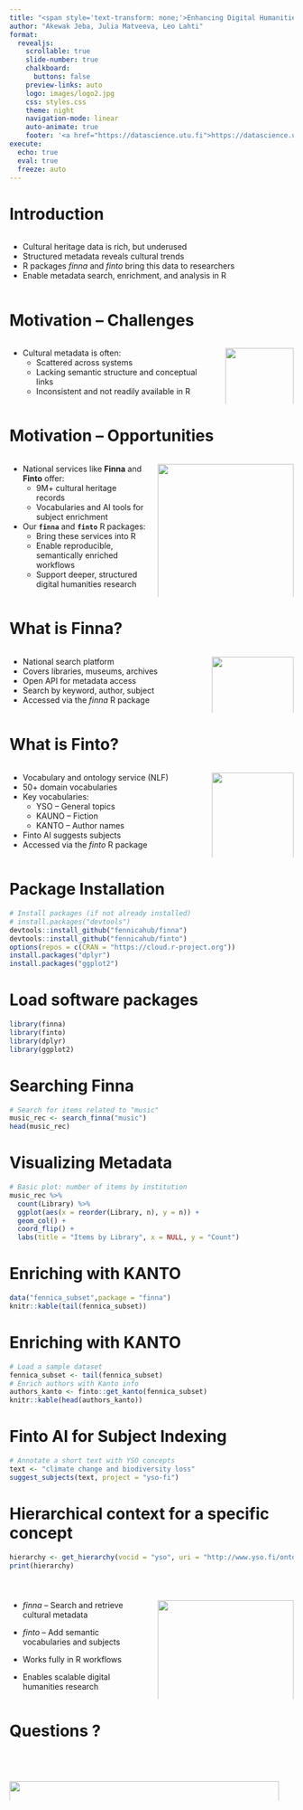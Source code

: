 ```yaml
---
title: "<span style='text-transform: none;'>Enhancing Digital Humanities Research in R: Accessing Finnish Cultural Heritage Data with _finna_ and _finto_</span>"
author: "Akewak Jeba, Julia Matveeva, Leo Lahti"
format:
  revealjs:
    scrollable: true
    slide-number: true
    chalkboard: 
      buttons: false
    preview-links: auto
    logo: images/logo2.jpg
    css: styles.css
    theme: night
    navigation-mode: linear
    auto-animate: true
    footer: '<a href="https://datascience.utu.fi">https://datascience.utu.fi</a> | <a href="https://www.kansalliskirjasto.fi/en/projects/digital-history-literature-finland">https://www.kansalliskirjasto.fi/en/projects/digital-history-literature-finland</a>'
execute:
  echo: true
  eval: true
  freeze: auto
---
```


# Introduction {auto-animate="true"}

::: {.columns}
::: {.column width="99%"}

- Cultural heritage data is rich, but underused  
- Structured metadata reveals cultural trends  
- R packages *finna* and *finto* bring this data to researchers  
- Enable metadata search, enrichment, and analysis in R  

:::
::: {.column width="1%"}  
:::
:::


# Motivation – Challenges {auto-animate="true"}

::: {.columns}
::: {.column width="75%"}
- Cultural metadata is often:  
  - Scattered across systems  
  - Lacking semantic structure and conceptual links
  - Inconsistent and not readily available in R

:::
::: {.column width="25%"}  
![](images/picture2.png){width=100% }
:::

:::



# Motivation – Opportunities {auto-animate="true"}

::: {.columns}
::: {.column width="50%"}
- National services like **Finna** and **Finto** offer:  
  - 9M+ cultural heritage records  
  - Vocabularies and AI tools for subject enrichment  

- Our **`finna`** and **`finto`** R packages:  
  - Bring these services into R  
  - Enable reproducible, semantically enriched workflows  
  - Support deeper, structured digital humanities research  

:::
::: {.column width="50%"}  
![](images/picture4.png){width=100% }
:::

:::


# What is Finna? {auto-animate="true"}

::: {.columns}

::: {.column width="70%"}
- National search platform  
- Covers libraries, museums, archives  
- Open API for metadata access  
- Search by keyword, author, subject  
- Accessed via the *_finna_* R package  
:::

::: {.column width="30%"}
![](images/finna.png){width=100%}
:::

:::




# What is Finto? {auto-animate="true"}

::: {.columns}
::: {.column width="70%"}
- Vocabulary and ontology service (NLF)  
- 50+ domain vocabularies  
- Key vocabularies:  
  - YSO – General topics  
  - KAUNO – Fiction  
  - KANTO – Author names  
- Finto AI suggests subjects  
- Accessed via the _finto_ R package
:::

::: {.column width="30%"}
![](images/finto.png){width=100%}
:::
:::


# Package Installation {auto-animate="true"}

``` r
# Install packages (if not already installed)
# install.packages("devtools")
devtools::install_github("fennicahub/finna") 
devtools::install_github("fennicahub/finto")
options(repos = c(CRAN = "https://cloud.r-project.org"))
install.packages("dplyr")
install.packages("ggplot2")
```
# Load software packages
``` r
library(finna)
library(finto)
library(dplyr)
library(ggplot2)
```


# Searching Finna {auto-animate="true"}

``` r
# Search for items related to "music"
music_rec <- search_finna("music")
head(music_rec)
```


# Visualizing Metadata {auto-animate="true"}

``` r
# Basic plot: number of items by institution
music_rec %>% 
  count(Library) %>% 
  ggplot(aes(x = reorder(Library, n), y = n)) +
  geom_col() +
  coord_flip() +
  labs(title = "Items by Library", x = NULL, y = "Count")
```


# Enriching with KANTO  {auto-animate="true"}

``` r
data("fennica_subset",package = "finna")
knitr::kable(tail(fennica_subset))
```

# Enriching with KANTO  {auto-animate="true"}
``` r
# Load a sample dataset
fennica_subset <- tail(fennica_subset)
# Enrich authors with Kanto info
authors_kanto <- finto::get_kanto(fennica_subset)
knitr::kable(head(authors_kanto))
```


#  Finto AI for Subject Indexing {auto-animate="true"}

``` r
# Annotate a short text with YSO concepts
text <- "climate change and biodiversity loss"
suggest_subjects(text, project = "yso-fi")
```

#  Hierarchical context for a specific concept {auto-animate="true"}

``` r
hierarchy <- get_hierarchy(vocid = "yso", uri = "http://www.yso.fi/onto/yso/p5729", lang = "en")
print(hierarchy)
```

#  {auto-animate="true"}

::: {.columns}
::: {.column width="50%"}
-   *finna* -- Search and retrieve cultural metadata

-   *finto* -- Add semantic vocabularies and subjects

-   Works fully in R workflows

-   Enables scalable digital humanities research

:::
::: {.column width="50%"} 

![](images/summary-1.jpg){width=100%}

:::
:::

# Questions ?{auto-animate="true"}
::: {.columns}
::: {.column width="99%"}
<!-- ![](images/question2.jpg){width=100%} -->
:::
::: {.column width="1%"} 

:::
:::

#  {data-background-color="white"}
::: {.columns}
::: {.column width="99%"}
![](images/logo.png){width=100% height=100% style="object-fit: contain; margin: 0; padding: 0;"}
:::
::: {.column width="1%"} 

:::
:::
